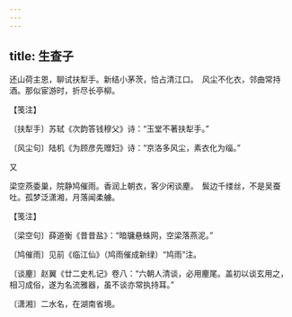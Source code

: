 ```yaml
---
---
---
```

title: 生查子
---







还山荷主恩，聊试扶犁手。新结小茅茨，恰占清江口。　风尘不化衣，邻曲常持酒。那似宦游时，折尽长亭柳。

【笺注】

〔扶犁手〕苏轼《次韵答钱穆父》诗：“玉堂不著扶犁手。”

〔风尘句〕陆机《为顾彦先赠妇》诗：“京洛多风尘，素衣化为缁。”





又


梁空燕委巢，院静鸠催雨。香润上朝衣，客少闲谈麈。　鬓边千缕丝，不是吴蚕吐。孤梦泛潇湘，月落闻柔艣。

【笺注】

〔梁空句〕薛道衡《昔昔盐》：“暗牗悬蛛网，空梁落燕泥。”

〔鸠催雨〕见前《临江仙》（鸠雨催成新绿）“鸠雨”注。

〔谈麈〕赵翼《廿二史札记》卷八：“六朝人清谈，必用麈尾。盖初以谈玄用之，相习成俗，遂为名流雅器，虽不谈亦常执持耳。”

〔潇湘〕二水名，在湖南省境。